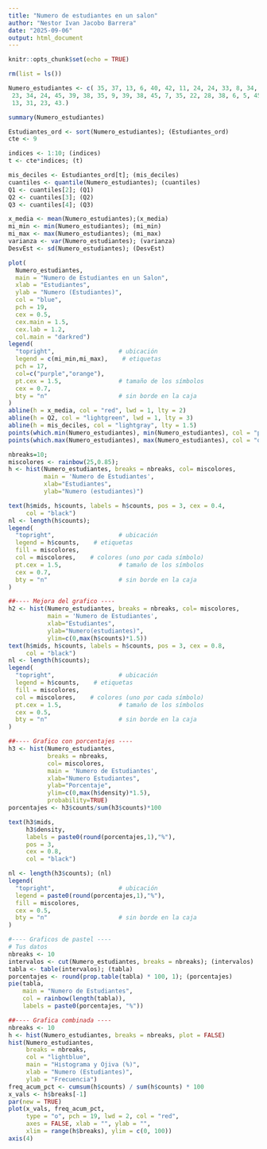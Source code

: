 ---
title: "Numero de estudiantes en un salon"
author: "Nestor Ivan Jacobo Barrera"
date: "2025-09-06"
output: html_document
---

```{r setup, include=FALSE}
knitr::opts_chunk$set(echo = TRUE)
```

```{r, echo=FALSE}
rm(list = ls())

```

```{r}
Numero_estudiantes <- c( 35, 37, 13, 6, 40, 42, 11, 24, 24, 33, 8, 34, 21,
 23, 34, 24, 45, 39, 38, 35, 9, 39, 38, 45, 7, 35, 22, 28, 38, 6, 5, 45, 36, 18, 37, 45,
 13, 31, 23, 43.)
```

```{r}
summary(Numero_estudiantes)
```

```{r}
Estudiantes_ord <- sort(Numero_estudiantes); (Estudiantes_ord)
cte <- 9
```

```{r}
indices <- 1:10; (indices)
t <- cte*indices; (t)
```

```{r}
mis_deciles <- Estudiantes_ord[t]; (mis_deciles)
cuantiles <- quantile(Numero_estudiantes); (cuantiles)
Q1 <- cuantiles[2]; (Q1)
Q2 <- cuantiles[3]; (Q2)
Q3 <- cuantiles[4]; (Q3)
```

```{r}
x_media <- mean(Numero_estudiantes);(x_media)
mi_min <- min(Numero_estudiantes); (mi_min)
mi_max <- max(Numero_estudiantes); (mi_max)
varianza <- var(Numero_estudiantes); (varianza) 
DesvEst <- sd(Numero_estudiantes); (DesvEst)
```

```{r}
plot(
  Numero_estudiantes,
  main = "Numero de Estudiantes en un Salon",
  xlab = "Estudiantes",
  ylab = "Numero (Estudiantes)",
  col = "blue",       
  pch = 19,           
  cex = 0.5,          
  cex.main = 1.5,     
  cex.lab = 1.2,      
  col.main = "darkred")
legend(
  "topright",                  # ubicación
  legend = c(mi_min,mi_max),    # etiquetas
  pch = 17,
  col=c("purple","orange"),
  pt.cex = 1.5,                # tamaño de los símbolos
  cex = 0.7,
  bty = "n"                    # sin borde en la caja
)
abline(h = x_media, col = "red", lwd = 1, lty = 2)     
abline(h = Q2, col = "lightgreen", lwd = 1, lty = 3) 
abline(h = mis_deciles, col = "lightgray", lty = 1.5)
points(which.min(Numero_estudiantes), min(Numero_estudiantes), col = "purple", pch = 17, cex = 1.5)
points(which.max(Numero_estudiantes), max(Numero_estudiantes), col = "orange", pch = 17, cex = 1.5)
```

```{r}
nbreaks=10;
miscolores <- rainbow(25,0.85);
h <- hist(Numero_estudiantes, breaks = nbreaks, col= miscolores, 
          main = 'Numero de Estudiantes',
          xlab="Estudiantes",
          ylab="Numero (estudiantes)")

text(h$mids, h$counts, labels = h$counts, pos = 3, cex = 0.4, 
     col = "black")
nl <- length(h$counts); 
legend(
  "topright",                  # ubicación
  legend = h$counts,    # etiquetas
  fill = miscolores,
  col = miscolores,    # colores (uno por cada símbolo)
  pt.cex = 1.5,                # tamaño de los símbolos
  cex = 0.7,
  bty = "n"                    # sin borde en la caja
)
```

```{r}
##---- Mejora del grafico ----
h2 <- hist(Numero_estudiantes, breaks = nbreaks, col= miscolores, 
           main = 'Numero de Estudiantes',
           xlab="Estudiantes",
           ylab="Numero(estudiantes)",
           ylim=c(0,max(h$counts)*1.5))
text(h$mids, h$counts, labels = h$counts, pos = 3, cex = 0.8, 
     col = "black")
nl <- length(h$counts); 
legend(
  "topright",                  # ubicación
  legend = h$counts,    # etiquetas
  fill = miscolores,
  col = miscolores,    # colores (uno por cada símbolo)
  pt.cex = 1.5,                # tamaño de los símbolos
  cex = 0.5,
  bty = "n"                    # sin borde en la caja
)
```

```{r}
##---- Grafico con porcentajes ----
h3 <- hist(Numero_estudiantes, 
           breaks = nbreaks, 
           col= miscolores, 
           main = 'Numero de Estudiantes',
           xlab="Numero Estudiantes",
           ylab="Porcentaje",
           ylim=c(0,max(h$density)*1.5),
           probability=TRUE)
porcentajes <- h3$counts/sum(h3$counts)*100

text(h3$mids, 
     h3$density, 
     labels = paste0(round(porcentajes,1),"%"),
     pos = 3, 
     cex = 0.8, 
     col = "black")

nl <- length(h3$counts); (nl)
legend(
  "topright",                  # ubicación
  legend = paste0(round(porcentajes,1),"%"),
  fill = miscolores,
  cex = 0.5,
  bty = "n"                    # sin borde en la caja
)
```

```{r}
#---- Graficos de pastel ----
# Tus datos
nbreaks <- 10
intervalos <- cut(Numero_estudiantes, breaks = nbreaks); (intervalos)
tabla <- table(intervalos); (tabla)
porcentajes <- round(prop.table(tabla) * 100, 1); (porcentajes)
pie(tabla,
    main = "Numero de Estudiantes",
    col = rainbow(length(tabla)),
    labels = paste0(porcentajes, "%"))
```

```{r}
##---- Grafica combinada ----
nbreaks <- 10
h <- hist(Numero_estudiantes, breaks = nbreaks, plot = FALSE)
hist(Numero_estudiantes,
     breaks = nbreaks,
     col = "lightblue",
     main = "Histograma y Ojiva (%)",
     xlab = "Numero (Estudiantes)",
     ylab = "Frecuencia")
freq_acum_pct <- cumsum(h$counts) / sum(h$counts) * 100
x_vals <- h$breaks[-1]
par(new = TRUE)
plot(x_vals, freq_acum_pct,
     type = "o", pch = 19, lwd = 2, col = "red",
     axes = FALSE, xlab = "", ylab = "",
     xlim = range(h$breaks), ylim = c(0, 100))
axis(4)                           
```